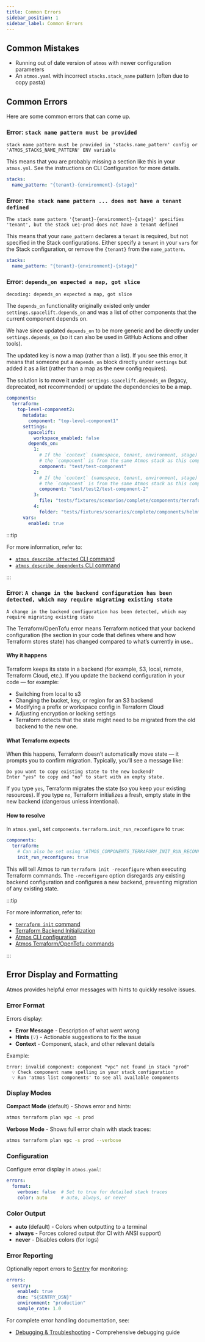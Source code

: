 ```yaml
---
title: Common Errors
sidebar_position: 1
sidebar_label: Common Errors
---
```


## Common Mistakes

* Running out of date version of `atmos` with newer configuration parameters
* An `atmos.yaml` with incorrect `stacks.stack_name` pattern (often due to copy pasta)

## Common Errors

Here are some common errors that can come up.

### Error: `stack name pattern must be provided`

```console
stack name pattern must be provided in 'stacks.name_pattern' config or 'ATMOS_STACKS_NAME_PATTERN' ENV variable
```

This means that you are probably missing a section like this in your `atmos.yml`. See the instructions on CLI Configuration for more details.

```yaml
stacks:
  name_pattern: "{tenant}-{environment}-{stage}"
```

### Error: `The stack name pattern ... does not have a tenant defined`

```console
The stack name pattern '{tenant}-{environment}-{stage}' specifies 'tenant', but the stack ue1-prod does not have a tenant defined
```

This means that your `name_pattern` declares a `tenant` is required, but not specified in the Stack configurations. Either specify a `tenant` in
your `vars` for the Stack configuration, or remove the `{tenant}` from the `name_pattern`.

```yaml
stacks:
  name_pattern: "{tenant}-{environment}-{stage}"
```

### Error: `depends_on expected a map, got slice`

```console
decoding: depends_on expected a map, got slice
```

The `depends_on` functionality originally existed only under `settings.spacelift.depends_on` and was a list of other components that the current
component depends on.

We have since updated `depends_on` to be more generic and be directly under `settings.depends_on` (so it can also be used in GitHub Actions and other
tools).

The updated key is now a map (rather than a list). If you see this error, it means that someone put a `depends_on`
block directly under `settings` but added it as a list (rather than a map as the new config requires).

The solution is to move it under `settings.spacelift.depends_on` (legacy, deprecated, not recommended) or update the dependencies to be a map.

```yaml
components:
  terraform:
    top-level-component2:
      metadata:
        component: "top-level-component1"
      settings:
        spacelift:
          workspace_enabled: false
        depends_on:
          1:
            # If the `context` (namespace, tenant, environment, stage) is not provided,
            # the `component` is from the same Atmos stack as this component
            component: "test/test-component"
          2:
            # If the `context` (namespace, tenant, environment, stage) is not provided,
            # the `component` is from the same Atmos stack as this component
            component: "test/test2/test-component-2"
          3:
            file: "tests/fixtures/scenarios/complete/components/terraform/mixins/introspection.mixin.tf"
          4:
            folder: "tests/fixtures/scenarios/complete/components/helmfile/infra/infra-server"
      vars:
        enabled: true
```

:::tip

For more information, refer to:

- [`atmos describe affected` CLI command](/cli/commands/describe/affected)
- [`atmos describe dependents` CLI command](/cli/commands/describe/dependents)

:::

### Error: `A change in the backend configuration has been detected, which may require migrating existing state`

```console
A change in the backend configuration has been detected, which may require migrating existing state
```

The Terraform/OpenTofu error means Terraform noticed that your backend configuration (the section in your code that
defines where and how Terraform stores state) has changed compared to what’s currently in use..

#### Why it happens

Terraform keeps its state in a backend (for example, S3, local, remote, Terraform Cloud, etc.).
If you update the backend configuration in your code — for example:

- Switching from local to s3
- Changing the bucket, key, or region for an S3 backend
- Modifying a prefix or workspace config in Terraform Cloud
- Adjusting encryption or locking settings
- Terraform detects that the state might need to be migrated from the old backend to the new one.

#### What Terraform expects

When this happens, Terraform doesn’t automatically move state — it prompts you to confirm migration.
Typically, you’ll see a message like:

```console
Do you want to copy existing state to the new backend?
Enter "yes" to copy and "no" to start with an empty state.
```

If you type `yes`, Terraform migrates the state (so you keep your existing resources).
If you type `no`, Terraform initializes a fresh, empty state in the new backend (dangerous unless intentional).

#### How to resolve

In `atmos.yaml`, set `components.terraform.init_run_reconfigure` to `true`:

```yaml
components:
  terraform:
    # Can also be set using 'ATMOS_COMPONENTS_TERRAFORM_INIT_RUN_RECONFIGURE' ENV var, or '--init-run-reconfigure' command-line argument
    init_run_reconfigure: true
```

This will tell Atmos to run `terraform init -reconfigure` when executing Terraform commands.
The `-reconfigure` option disregards any existing backend configuration and configures a new backend,
preventing migration of any existing state.

:::tip

For more information, refer to:

- [`terraform init` command](https://developer.hashicorp.com/terraform/cli/commands/init)
- [Terraform Backend Initialization](https://developer.hashicorp.com/terraform/cli/commands/init#backend-initialization)
- [Atmos CLI configuration](/cli/configuration/)
- [Atmos Terraform/OpenTofu commands](/cli/commands/terraform/usage/)

:::

## Error Display and Formatting

Atmos provides helpful error messages with hints to quickly resolve issues.

### Error Format

Errors display:
- **Error Message** - Description of what went wrong
- **Hints** (💡) - Actionable suggestions to fix the issue
- **Context** - Component, stack, and other relevant details

Example:
```console
Error: invalid component: component "vpc" not found in stack "prod"
  💡 Check component name spelling in your stack configuration
  💡 Run 'atmos list components' to see all available components
```

### Display Modes

**Compact Mode** (default) - Shows error and hints:
```bash
atmos terraform plan vpc -s prod
```

**Verbose Mode** - Shows full error chain with stack traces:
```bash
atmos terraform plan vpc -s prod --verbose
```

### Configuration

Configure error display in `atmos.yaml`:

```yaml
errors:
  format:
    verbose: false  # Set to true for detailed stack traces
    color: auto     # auto, always, or never
```

### Color Output

- **auto** (default) - Colors when outputting to a terminal
- **always** - Forces colored output (for CI with ANSI support)
- **never** - Disables colors (for logs)

### Error Reporting

Optionally report errors to [Sentry](https://sentry.io) for monitoring:

```yaml
errors:
  sentry:
    enabled: true
    dsn: "${SENTRY_DSN}"
    environment: "production"
    sample_rate: 1.0
```

For complete error handling documentation, see:
- [Debugging & Troubleshooting](/troubleshoot/debugging) - Comprehensive debugging guide
